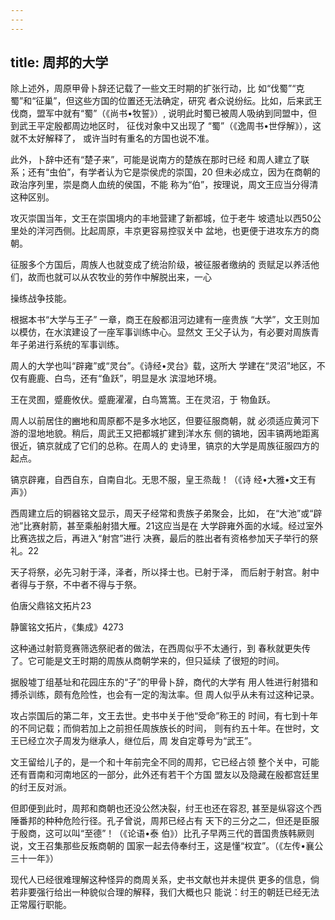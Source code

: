 ```yaml
---
---
---
```

title: 周邦的大学
---



除上述外，周原甲骨卜辞还记载了一些文王时期的扩张行动，比 如“伐蜀”“克蜀”和“征巢”，但这些方国的位置还无法确定，研究 者众说纷纭。比如，后来武王伐商，盟军中就有“蜀”（《尚书•牧誓》）, 说明此时蜀已被周人吸纳到同盟中，但到武王平定殷都周边地区时， 征伐对象中又出现了 “蜀”（《逸周书•世俘解》），这就不太好解释了， 或许当时有重名的方国也说不准。

此外，卜辞中还有“楚子来”，可能是说南方的楚族在那时已经 和周人建立了联系；还有“虫伯”，有学者认为它是崇侯虎的崇国，20 但未必成立，因为在商朝的政治序列里，崇是商人血统的侯国，不能 称为“伯”，按理说，周文王应当分得清这种区别。

攻灭崇国当年，文王在崇国境内的丰地营建了新都城，位于老牛 坡遗址以西50公里处的洋河西侧。比起周原，丰京更容易控驭关中 盆地，也更便于进攻东方的商朝。

征服多个方国后，周族人也就变成了统治阶级，被征服者缴纳的 贡赋足以养活他们，故而也就可以从农牧业的劳作中解脱出来，一心

操练战争技能。

根据本书“大学与王子” 一章，商王在殷都沮河边建有一座贵族 “大学”，文王则加以模仿，在水滨建设了一座军事训练中心。显然文 王父子认为，有必要对周族青年子弟进行系统的军事训练。

周人的大学也叫“辟雍”或“灵台”。《诗经•灵台》载，这所大 学建在“灵沼”地区，不仅有鹿鹿、白鸟，还有“鱼跃”，明显是水 滨湿地环境。

王在灵囿，蹙鹿攸伏。蹙鹿濯濯，白鸟篙篙。王在灵沼，于 物鱼跃。

周人以前居住的豳地和周原都不是多水地区，但要征服商朝，就 必须适应黄河下游的湿地地貌。稍后，周武王又把都城扩建到洋水东 侧的镐地，因丰镐两地距离很近，镐京就成了它们的总称。在周人的 史诗里，镐京的大学是周族征服四方的起点。

镐京辟雍，自西自东，自南自北。无思不服，皇王烝哉！（《诗 经•大雅•文王有声》）

西周建立后的铜器铭文显示，周天子经常和贵族子弟聚会，比如， 在“大池”或“辟池”比赛射箭，甚至乘船射猎大雁。21这应当是在 大学辟雍外面的水域。经过室外比赛选拔之后，再进入“射宫”进行 决赛，最后的胜出者有资格参加天子举行的祭礼。22

天子将祭，必先习射于泽，泽者，所以择士也。已射于泽， 而后射于射宫。射中者得与于祭，不中者不得与于祭。



伯唐父鼎铭文拓片23

静箧铭文拓片，《集成》4273

这种通过射箭竞赛筛选祭祀者的做法，在西周似乎不太通行，到 春秋就更失传了。它可能是文王时期的周族从商朝学来的，但只延续 了很短的时间。

据殷墟丁组基址和花园庄东的“子”的甲骨卜辞，商代的大学有 用人牲进行射猎和搏杀训练，颇有危险性，也会有一定的淘汰率。但 周人似乎从未有过这种记录。

攻占崇国后的第二年，文王去世。史书中关于他“受命”称王的 时间，有七到十年的不同记载；而倘若加上之前担任周族族长的时间， 则有约五十年。在世时，文王已经立次子周发为继承人，继位后，周 发自定尊号为“武王”。

文王留给儿子的，是一个和十年前完全不同的周邦，它已经占领 整个关中，可能还有晋南和河南地区的一部分，此外还有若干个方国 盟友以及隐藏在殷都宫廷里的纣王反对派。

但即便到此时，周邦和商朝也还没公然决裂，纣王也还在容忍, 甚至是纵容这个西陲番邦的种种危险行径。孔子曾说，周邦已经占有 天下的三分之二，但还是臣服于殷商，这可以叫“至德”！（《论语•泰 伯》）比孔子早两三代的晋国贵族韩厥则说，文王召集那些反叛商朝的 国家一起去侍奉纣王，这是懂“权宜”。（《左传•襄公三十一年》）

现代人已经很难理解这种怪异的商周关系，史书文献也并未提供 更多的信息，倘若非要强行给出一种貌似合理的解释，我们大概也只 能说：纣王的朝廷已经无法正常履行职能。